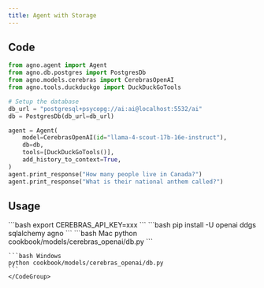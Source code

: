 ```yaml
---
title: Agent with Storage
---
```


## Code

```python cookbook/models/cerebras_openai/db.py
from agno.agent import Agent
from agno.db.postgres import PostgresDb
from agno.models.cerebras import CerebrasOpenAI
from agno.tools.duckduckgo import DuckDuckGoTools

# Setup the database
db_url = "postgresql+psycopg://ai:ai@localhost:5532/ai"
db = PostgresDb(db_url=db_url)

agent = Agent(
    model=CerebrasOpenAI(id="llama-4-scout-17b-16e-instruct"),
    db=db,
    tools=[DuckDuckGoTools()],
    add_history_to_context=True,
)
agent.print_response("How many people live in Canada?")
agent.print_response("What is their national anthem called?")
```

## Usage

<Steps>
  <Snippet file="create-venv-step.mdx" />

  <Step title="Set your API key">
    ```bash
    export CEREBRAS_API_KEY=xxx
    ```
  </Step>

  <Step title="Install libraries">
    ```bash
    pip install -U openai ddgs sqlalchemy agno
    ```
  </Step>

  <Step title="Run Agent">
    <CodeGroup>
    ```bash Mac
    python cookbook/models/cerebras_openai/db.py
    ```

    ```bash Windows
    python cookbook/models/cerebras_openai/db.py
    ```
    </CodeGroup>
  </Step>
</Steps>